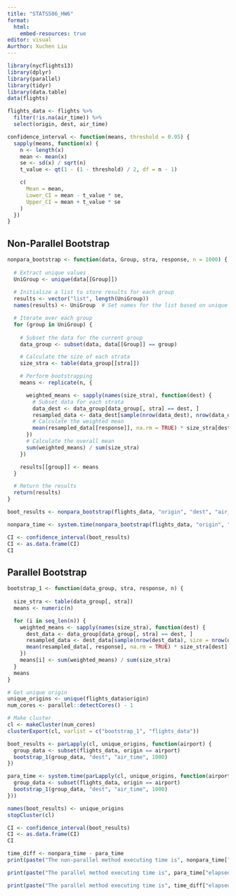 ```yaml
---
title: "STATS506_HW6"
format:
  html:
    embed-resources: true
editor: visual
Aurthor: Xuchen Liu
---
```


```r
library(nycflights13)
library(dplyr)
library(parallel)
library(tidyr)
library(data.table)
data(flights)

flights_data <- flights %>%
  filter(!is.na(air_time)) %>%
  select(origin, dest, air_time)
```

```r
confidence_interval <- function(means, threshold = 0.95) {
  sapply(means, function(x) {
    n <- length(x)
    mean <- mean(x)
    se <- sd(x) / sqrt(n)
    t_value <- qt(1 - (1 - threshold) / 2, df = n - 1)

    c(
      Mean = mean,
      Lower_CI = mean - t_value * se,
      Upper_CI = mean + t_value * se
    )
  })
}
```

## Non-Parallel Bootstrap

```r
nonpara_bootstrap <- function(data, Group, stra, response, n = 1000) {
  
  # Extract unique values 
  UniGroup <- unique(data[[Group]])
  
  # Initialize a list to store results for each group
  results <- vector("list", length(UniGroup))
  names(results) <- UniGroup  # Set names for the list based on unique groups

  # Iterate over each group
  for (group in UniGroup) {
    
    # Subset the data for the current group
    data_group <- subset(data, data[[Group]] == group)

    # Calculate the size of each strata
    size_stra <- table(data_group[[stra]])

    # Perform bootstrapping
    means <- replicate(n, {

      weighted_means <- sapply(names(size_stra), function(dest) {
        # Subset data for each strata
        data_dest <- data_group[data_group[, stra] == dest, ]
        resampled_data <- data_dest[sample(nrow(data_dest), nrow(data_dest), replace = TRUE), ]
        # Calculate the weighted mean 
        mean(resampled_data[[response]], na.rm = TRUE) * size_stra[dest]
      })
      # Calculate the overall mean 
      sum(weighted_means) / sum(size_stra)
    })

    results[[group]] <- means
  }

  # Return the results
  return(results)
}

boot_results <- nonpara_bootstrap(flights_data, "origin", "dest", "air_time")

nonpara_time <- system.time(nonpara_bootstrap(flights_data, "origin", "dest", "air_time"))
```

```r
CI <- confidence_interval(boot_results)
CI <- as.data.frame(CI)
CI
```

## Parallel Bootstrap

```r
bootstrap_1 <- function(data_group, stra, response, n) {
  
  size_stra <- table(data_group[, stra])
  means <- numeric(n)

  for (i in seq_len(n)) {
    weighted_means <- sapply(names(size_stra), function(dest) {
      dest_data <- data_group[data_group[, stra] == dest, ]
      resampled_data <- dest_data[sample(nrow(dest_data), size = nrow(dest_data), replace = TRUE), ]
      mean(resampled_data[, response], na.rm = TRUE) * size_stra[dest]
    })
    means[i] <- sum(weighted_means) / sum(size_stra)
  }
  means
}

# Get unique origin
unique_origins <- unique(flights_data$origin)
num_cores <- parallel::detectCores() - 1

# Make cluster
cl <- makeCluster(num_cores)
clusterExport(cl, varlist = c("bootstrap_1", "flights_data"))

boot_results <- parLapply(cl, unique_origins, function(airport) {
  group_data <- subset(flights_data, origin == airport)
  bootstrap_1(group_data, "dest", "air_time", 1000)
})

para_time <- system.time(parLapply(cl, unique_origins, function(airport) {
  group_data <- subset(flights_data, origin == airport)
  bootstrap_1(group_data, "dest", "air_time", 1000)
}))

names(boot_results) <- unique_origins
stopCluster(cl)
```

```r
CI <- confidence_interval(boot_results)
CI <- as.data.frame(CI)
CI
```

```r
time_diff <- nonpara_time - para_time
print(paste("The non-parallel method executing time is", nonpara_time["elapsed"], "seconds."))

print(paste("The parallel method executing time is", para_time["elapsed"], "seconds."))

print(paste("The parallel method executing time is", time_diff["elapsed"], "seconds faster than non-parallel method."))
```
